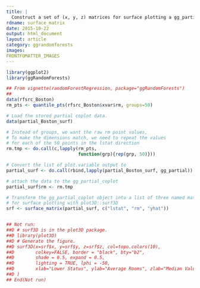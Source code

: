 ```yaml
---
title: |
  Construct a set of (x, y, z) matrices for surface plotting a gg_partial_coplot object
rdname: surface_matrix
date: 2015-10-22
output: html_document
layout: article
category: ggrandomforests
images:
FRONTFOMATTER_IMAGES
---
```


```r
library(ggplot2)
library(ggRandomForests)
```

```r

## From vignette(randomForestRegression, package="ggRandomForests")
##
data(rfsrc_Boston)
rm_pts <- quantile_pts(rfsrc_Boston$xvar$rm, groups=50)

# Load the stored partial coplot data.
data(partial_Boston_surf)

# Instead of groups, we want the raw rm point values,
# To make the dimensions match, we need to repeat the values
# for each of the 50 points in the lstat direction
rm.tmp <- do.call(c,lapply(rm_pts,
                           function(grp){rep(grp, 50)}))

# Convert the list of plot.variable output to
partial_surf <- do.call(rbind,lapply(partial_Boston_surf, gg_partial))

# attach the data to the gg_partial_coplot
partial_surf$rm <- rm.tmp

# Transform the gg_partial_coplot object into a list of three named matrices
# for surface plotting with plot3D::surf3D
srf <- surface_matrix(partial_surf, c("lstat", "rm", "yhat"))


## Not run: 
##D # surf3D is in the plot3D package.
##D library(plot3D)
##D # Generate the figure.
##D surf3D(x=srf$x, y=srf$y, z=srf$z, col=topo.colors(10),
##D        colkey=FALSE, border = "black", bty="b2",
##D        shade = 0.5, expand = 0.5,
##D        lighting = TRUE, lphi = -50,
##D        xlab="Lower Status", ylab="Average Rooms", zlab="Median Value"
##D )
## End(Not run)



```